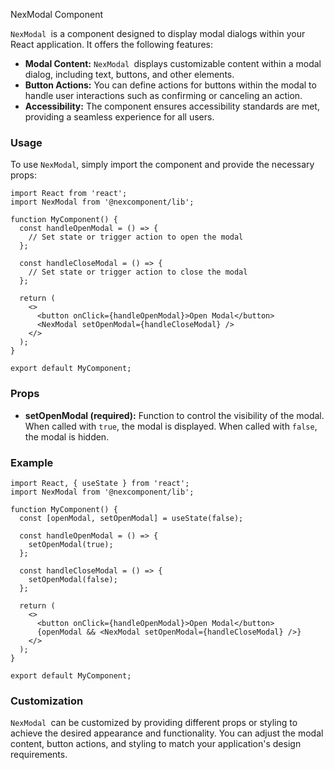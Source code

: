 NexModal Component

`NexModal `is a component designed to display modal dialogs within your React application. It offers the following features:

* **Modal Content:** `NexModal `displays customizable content within a modal dialog, including text, buttons, and other elements.
* **Button Actions:** You can define actions for buttons within the modal to handle user interactions such as confirming or canceling an action.
* **Accessibility:** The component ensures accessibility standards are met, providing a seamless experience for all users.

### Usage

To use `NexModal`, simply import the component and provide the necessary props:

```tsx
import React from 'react';
import NexModal from '@nexcomponent/lib';

function MyComponent() {
  const handleOpenModal = () => {
    // Set state or trigger action to open the modal
  };

  const handleCloseModal = () => {
    // Set state or trigger action to close the modal
  };

  return (
    <>
      <button onClick={handleOpenModal}>Open Modal</button>
      <NexModal setOpenModal={handleCloseModal} />
    </>
  );
}

export default MyComponent;
```

### Props

* **setOpenModal (required):** Function to control the visibility of the modal. When called with `true`, the modal is displayed. When called with `false`, the modal is hidden.

### Example

```tsx
import React, { useState } from 'react';
import NexModal from '@nexcomponent/lib';

function MyComponent() {
  const [openModal, setOpenModal] = useState(false);

  const handleOpenModal = () => {
    setOpenModal(true);
  };

  const handleCloseModal = () => {
    setOpenModal(false);
  };

  return (
    <>
      <button onClick={handleOpenModal}>Open Modal</button>
      {openModal && <NexModal setOpenModal={handleCloseModal} />}
    </>
  );
}

export default MyComponent;
```

### Customization

`NexModal `can be customized by providing different props or styling to achieve the desired appearance and functionality. You can adjust the modal content, button actions, and styling to match your application's design requirements.